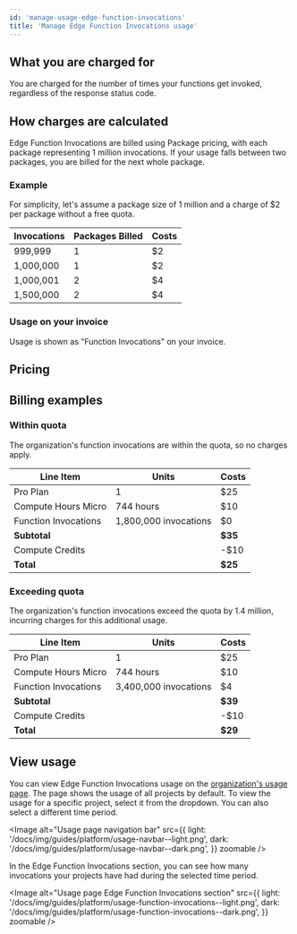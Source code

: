```yaml
---
id: 'manage-usage-edge-function-invocations'
title: 'Manage Edge Function Invocations usage'
---
```


## What you are charged for

You are charged for the number of times your functions get invoked, regardless of the response status code.

## How charges are calculated

Edge Function Invocations are billed using Package pricing, with each package representing 1 million invocations. If your usage falls between two packages, you are billed for the next whole package.

### Example

For simplicity, let's assume a package size of 1 million and a charge of $2 per package without a free quota.

| Invocations | Packages Billed | Costs |
| ----------- | --------------- | ----- |
| 999,999     | 1               | $2    |
| 1,000,000   | 1               | $2    |
| 1,000,001   | 2               | $4    |
| 1,500,000   | 2               | $4    |

### Usage on your invoice

Usage is shown as "Function Invocations" on your invoice.

## Pricing

<PricingEdgeFunctions />

## Billing examples

### Within quota

The organization's function invocations are within the quota, so no charges apply.

| Line Item            | Units                 | Costs   |
| -------------------- | --------------------- | ------- |
| Pro Plan             | 1                     | $25     |
| Compute Hours Micro  | 744 hours             | $10     |
| Function Invocations | 1,800,000 invocations | $0      |
| **Subtotal**         |                       | **$35** |
| Compute Credits      |                       | -$10    |
| **Total**            |                       | **$25** |

### Exceeding quota

The organization's function invocations exceed the quota by 1.4 million, incurring charges for this additional usage.

| Line Item            | Units                 | Costs   |
| -------------------- | --------------------- | ------- |
| Pro Plan             | 1                     | $25     |
| Compute Hours Micro  | 744 hours             | $10     |
| Function Invocations | 3,400,000 invocations | $4      |
| **Subtotal**         |                       | **$39** |
| Compute Credits      |                       | -$10    |
| **Total**            |                       | **$29** |

## View usage

You can view Edge Function Invocations usage on the [organization's usage page](https://supabase.com/dashboard/org/_/usage). The page shows the usage of all projects by default. To view the usage for a specific project, select it from the dropdown. You can also select a different time period.

<Image
  alt="Usage page navigation bar"
  src={{
    light: '/docs/img/guides/platform/usage-navbar--light.png',
    dark: '/docs/img/guides/platform/usage-navbar--dark.png',
  }}
  zoomable
/>

In the Edge Function Invocations section, you can see how many invocations your projects have had during the selected time period.

<Image
  alt="Usage page Edge Function Invocations section"
  src={{
    light: '/docs/img/guides/platform/usage-function-invocations--light.png',
    dark: '/docs/img/guides/platform/usage-function-invocations--dark.png',
  }}
  zoomable
/>
